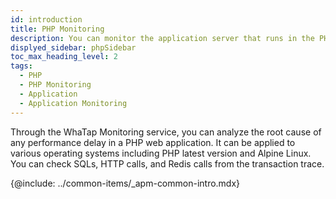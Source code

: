 ```yaml
---
id: introduction
title: PHP Monitoring
description: You can monitor the application server that runs in the PHP environment.
displyed_sidebar: phpSidebar
toc_max_heading_level: 2
tags:
  - PHP
  - PHP Monitoring
  - Application
  - Application Monitoring
---
```



<!-- PHP 개요 들어갈 자리 -->

Through the WhaTap Monitoring service, you can analyze the root cause of any performance delay in a PHP web application. It can be applied to various operating systems including PHP latest version and Alpine Linux. You can check SQLs, HTTP calls, and Redis calls from the transaction trace. 

<!-- {@video: https://www.whatap.io/video/product/ko/app_php.mp4} -->

{@include: ../common-items/_apm-common-intro.mdx}  
